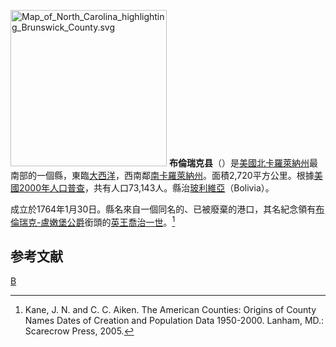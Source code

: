 {{noteTA
|T=zh-hans:布伦瑞克县 (北卡罗来纳州);zh-hk:布倫瑞克縣 (北卡羅萊納州);zh-tw:布倫瑞克郡 (北卡羅萊納州);
|1=zh-hans:布伦瑞克;zh-hk:布倫瑞克;zh-tw:布倫瑞克;
|2=zh-hans:县;zh-hk:縣;zh-tw:郡;
}}
[[File:Map_of_North_Carolina_highlighting_Brunswick_County.svg|250px]]
'''布倫瑞克县'''（{{lang-en|Brunswick County}}）是[[美國|美國]][[北卡羅萊納州|北卡羅萊納州]]最南部的一個縣，東臨[[大西洋|大西洋]]，西南鄰[[南卡羅萊納州|南卡羅萊納州]]。面積2,720平方公里。根據[[美國2000年人口普查|美國2000年人口普查]]，共有人口73,143人。縣治[[玻利維亞_(北卡羅萊納州)|玻利維亞]]（Bolivia）。

成立於1764年1月30日。縣名來自一個同名的、已被廢棄的港口，其名紀念領有[[布倫瑞克-盧嫩堡公爵|布倫瑞克-盧嫩堡公爵]]銜頭的[[英國君主列表|英王]][[喬治一世_(英國)|喬治一世]]。<ref>Kane, J. N. and C. C. Aiken. The American Counties: Origins of County Names Dates of Creation and Population Data 1950-2000. Lanham, MD.: Scarecrow Press, 2005.</ref>

== 参考文献 ==
<div class="references-small">
<references />
</div>

{{North Carolina}}
{{Authority control}}
[[Category:北卡羅萊納州行政區劃|B]]